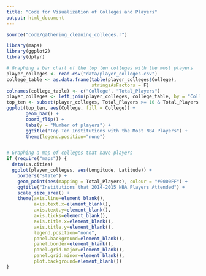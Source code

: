 ```yaml
---
title: "Code for Visualization of Colleges and Players"
output: html_document
---
```

``` r
source("code/gathering_cleaning_colleges.r")
```
``` r
library(maps)
library(ggplot2)
library(dplyr)
```
``` r
# Graphing a bar chart of the top ten colleges with the most players
player_colleges <- read.csv("data/player_colleges.csv")
college_table <- as.data.frame(table(player_colleges$College),
                               stringsAsFactors = F)
colnames(college_table) <- c("College", "Total_Players")
player_colleges <- left_join(player_colleges, college_table, by = "College")
top_ten <- subset(player_colleges, Total_Players >= 10 & Total_Players < 80)
ggplot(top_ten, aes(College, fill = College)) + 
       geom_bar() +
       coord_flip() +
       labs(y = "Number of players") +
       ggtitle("Top Ten Institutions with the Most NBA Players") +
       theme(legend.position="none")


# Graphing a map of colleges that have players
if (require("maps")) {
  data(us.cities)
  ggplot(player_colleges, aes(Longitude, Latitude)) +
    borders("state") +
    geom_point(aes(mapping = Total_Players), colour = "#0000FF") +
    ggtitle("Institutions that 2014-2015 NBA Players Attended") +
    scale_size_area() +
    theme(axis.line=element_blank(),
          axis.text.x=element_blank(),
          axis.text.y=element_blank(),
          axis.ticks=element_blank(),
          axis.title.x=element_blank(),
          axis.title.y=element_blank(), 
          legend.position="none",
          panel.background=element_blank(),
          panel.border=element_blank(),
          panel.grid.major=element_blank(), 
          panel.grid.minor=element_blank(),
          plot.background=element_blank())
}
```